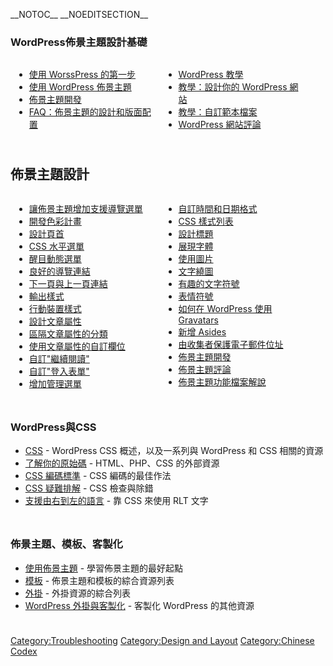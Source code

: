 {{Languages|
{{en|Blog Design and Layout}}
{{es|Blog Design and Layout}}
{{ja|Blog Design and Layout}}
{{ko|블로그 디자인과 레이아웃}}
{{ru|Дизайн и раскладка блога}}
{{th|Blog Design and Layout}}
{{zh-cn|博客的设计和布局}}
{{zh-tw|部落格的設計和佈局}}
}}
__NOTOC__ __NOEDITSECTION__
===WordPress佈景主題設計基礎===
<div style="width:45%; margin:0px 6px; float:left">
* [[First Steps With WordPress|使用 WorssPress 的第一步]]
* [[zh-tw:使用佈景主題|使用 WordPress 佈景主題]]
* [[zh-tw:主題開發|佈景主題開發]]
* [[zh-tw:設計與佈局的常見問題|FAQ：佈景主題的設計和版面配置]]
</div>
<div style="width:45%; margin:0px 6px; float:left">
* [[zh-tw:WordPress 教學|WordPress 教學]]
* [[zh-tw:WordPress 教學#設計你的WordPress網站|教學：設計你的 WordPress 網站]]
* [[zh-tw:WordPress 教學#佈景主題開發者教學|教學：自訂範本檔案]]
* [[zh-tw:WordPress的網站評論|WordPress 網站評論]] 
</div>
<div style="clear:both; height:10px">
</div>

==佈景主題設計==
<div style="width:45%; margin:0px 6px; float:left">
* [[Navigation Menus|讓佈景主題增加支援導覽選單]]
* [[Developing a Colour Scheme|開發色彩計畫]] 
* [[Designing Headers|設計頁首]]
* [[Creating Horizontal Menus|CSS 水平選單]]
* [[Dynamic Menu Highlighting|醒目動態選單]]
* [[Good Navigation Links|良好的導覽連結]]
* [[Next and Previous Links|下一頁與上一頁連結]]
* [[Styling for Print|輸出樣式]] 
* [[Styling for Mobile|行動裝置樣式]]
* [[Post Meta Data Section|設計文章屬性]]
* [[Separating Categories|區隔文章屬性的分類]]
* [[Custom Fields|使用文章屬性的自訂欄位]]
* [[Customizing the Read More|自訂"繼續閱讀"]]
* [[Customizing the Read More|自訂"登入表單"]]
* [[Administration Menus|增加管理選單]]
</div>
<div style="width:45%; margin:0px 6px; float:left; display: inline">
* [[zh-tw:自訂時間和日期|自訂時間和日期格式]]
* [[Styling Lists with CSS|CSS 樣式列表]]
* [[Designing Headings|設計標題]]
* [[Playing With Fonts|展現字體]]
* [[Using Images|使用圖片]]
* [[Wrapping Text Around Images|文字繞圖]]
* [[Fun Character Entities|有趣的文字符號]]
* [[Using Smilies|表情符號]]
* [[How to Use Gravatars in WordPress|如何在 WordPress 使用 Gravatars]]
* [[Adding Asides|新增 Asides]]
* [[Protection From Harvesters|由收集者保護電子郵件位址]]
* [[zh-tw:主題開發|佈景主題開發]]
* [[Theme Review|佈景主題評論]]
* [[Functions_File_Explained|佈景主題功能檔案解說]]
</div>
<div style="clear:both; height:10px">
</div>

===WordPress與CSS===
* [[CSS]] - WordPress CSS 概述，以及一系列與 WordPress 和 CSS 相關的資源
* [[Know Your Sources|了解你的原始碼]] - HTML、PHP、CSS 的外部資源
* [[CSS Coding Standards|CSS 編碼標準]] - CSS 編碼的最佳作法
* [[CSS Troubleshooting|CSS 疑難排解]] - CSS 檢查與除錯
* [[Right to Left Language Support|支援由右到左的語言]] - 靠 CSS 來使用 RLT 文字
<div style="clear:both; height:10px">
</div>

===佈景主題、模板、客製化===
* [[zh-tw:使用佈景主題|使用佈景主題]] - 學習佈景主題的最好起點
* [[Templates|模板]] - 佈景主題和模板的綜合資源列表
* [[zh-tw:外掛|外掛]] - 外掛資源的綜合列表
* [[zh-tw:進階主題#WordPress外掛與客製化|WordPress 外掛與客製化]] - 客製化 WordPress 的其他資源
<div style="clear:both; height:10px">
</div>

{{toclist}}

[[Category:Troubleshooting]]
[[Category:Design and Layout]]
[[Category:Chinese Codex]]